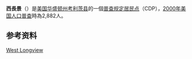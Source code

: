 {{noteTA
|G1=USState
}}

{{Infobox settlement
|name                     = 西長景
|official_name            = West Longview, Washington
|native_name              = West Longview{{en}}
|settlement_type          = [[普查规定居民点|CDP]]
|nickname                 = 
|motto                    = 

<!-- 圖片 -->
|image_skyline            = 
|imagesize                = 
|image_caption            = 
|image_flag               = 
|image_seal               = 

<!-- 地圖 -->
|image_map = Cowlitz_County_Washington_Incorporated_and_Unincorporated_areas_West_Longview_Highlighted.svg
|mapsize                  = 250px
|map_caption              = 西長景位置圖
|image_map1               = 
|mapsize1                 = 
|map_caption1             = 

<!-- 行政區 -->
|subdivision_type         = [[國家|國家]]
|subdivision_name         = {{USA}}
|subdivision_type1        = [[美国州份|州]]
|subdivision_name1        = [[華盛頓州|華盛頓州]]
|subdivision_type2        = [[华盛顿州行政区划|郡]]
|subdivision_name2        = [[考利茨县_(华盛顿州)|考利茨郡]]

<!-- 政府 -->
|government_footnotes     = 
|government_type          = 
|leader_title             = 
|leader_name              = 
|leader_title1            = 
|leader_name1             = 
|established_title        = 
|established_date         = 

<!-- 地區 -->
|unit_pref  =  
|area_footnotes           = 
|area_magnitude           = 
|area_total_km2           = 4.1
|area_land_km2            = 4.1
|area_water_km2           = 0.0
|area_total_sq_mi         = 1.6
|area_land_sq_mi          = 1.6
|area_water_sq_mi         = 0.0

<!-- 人口 -->
|population_as_of         = [[2000年美国人口普查|2000年]]
|population_footnotes     = 
|population_total         = 2882
|population_density_km2   = 702.8
|population_density_sq_mi = 1820.3

<!-- 基本資料 -->
|timezone                 = [[太平洋時區|PST]]
|utc_offset               = -8
|timezone_DST             = PDT
|utc_offset_DST           = -7
|elevation_footnotes      =
|elevation_m              = 4
|elevation_ft             = 13
|coordinates_display      = inline,title
|coordinates_type         = region:US_type:city
|latd = 46 |latm = 10 |lats = 5 |latNS = N
|longd = 122 |longm = 59 |longs = 29 |longEW = W

<!-- 其它 -->
|postal_code_type         = 
|postal_code              = 
|area_code                = 
|blank_name               = [[聯邦資訊處理標準|FIPS代碼]]
|blank_info               = 53-77547{{GR|2}}
|blank1_name              = [[地名資訊系統|GNIS]]編號
|blank1_info              = 1867644{{GR|3}}
|website                  = 
|footnotes                = 
}}
'''西長景'''（{{lang-en|'''West Longview'''}}）是[[美国|美国]][[华盛顿州|华盛顿州]][[考利茨县_(华盛顿州)|考利茨县]]的一個[[普查规定居民点|普查规定居民点]]（CDP），[[2000年美国人口普查|2000年美国人口普查]]時為2,882人。

== 参考资料 ==
{{reflist}}

{{Cowlitz County, Washington}}

[[category:华盛顿州普查规定居民点|West Longview]]